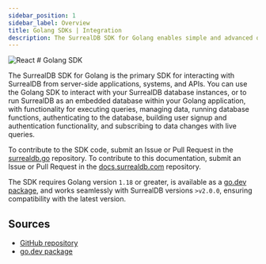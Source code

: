 ```yaml
---
sidebar_position: 1
sidebar_label: Overview
title: Golang SDKs | Integration
description: The SurrealDB SDK for Golang enables simple and advanced querying of a remote or embedded database.
---
```



<div class="flag-title">
	<Image
		alt="React"
		width={42}
		height={42}
		src={{
			light: LightLogo,
			dark: DarkLogo,
		}}
	/>
	# Golang SDK
</div>

The SurrealDB SDK for Golang is the primary SDK for interacting with SurrealDB from server-side applications, systems, and APIs. You can use the Golang SDK to interact with your SurrealDB database instances, or to run SurrealDB as an embedded database within your Golang application, with functionality for executing queries, managing data, running database functions, authenticating to the database, building user signup and authentication functionality, and subscribing to data changes with live queries.

To contribute to the SDK code, submit an Issue or Pull Request in the [surrealdb.go](https://github.com/surrealdb/surrealdb.go) repository. To contribute to this documentation, submit an Issue or Pull Request in the [docs.surrealdb.com](https://github.com/surrealdb/docs.surrealdb.com) repository.

The SDK requires Golang version `1.18` or greater, is available as a [go.dev package](https://pkg.go.dev/github.com/surrealdb/surrealdb.go), and works seamlessly with SurrealDB versions `>v2.0.0`, ensuring compatibility with the latest version.

## Sources

- [GitHub repository](https://github.com/surrealdb/surrealdb.go)
- [go.dev package](https://pkg.go.dev/github.com/surrealdb/surrealdb.go)
